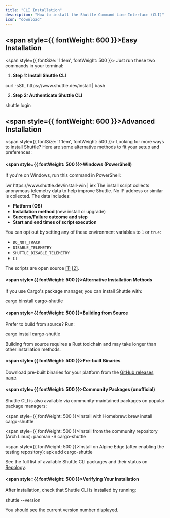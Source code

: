 ```yaml
---
title: "CLI Installation"
description: "How to install the Shuttle Command Line Interface (CLI)"
icon: "download"
---
```


## <span style={{ fontWeight: 600 }}>Easy Installation </span>

<span style={{ fontSize: '1.1em', fontWeight: 500 }}>
Just run these two commands in your terminal:
</span>

1. <b>Step 1: Install Shuttle CLI</b>

<CodeBlock language="sh" expanded>
curl -sSfL https://www.shuttle.dev/install | bash
</CodeBlock>

2. <b>Step 2: Authenticate Shuttle CLI</b>

<CodeBlock language="sh" expanded>
shuttle login
</CodeBlock>

## <span style={{ fontWeight: 600 }}>Advanced Installation </span>

<span style={{ fontSize: '1.1em', fontWeight: 500 }}>
Looking for more ways to install Shuttle? Here are some alternative methods to fit your setup and preferences:
</span>

#### <span style={{ fontWeight: 500 }}>Windows (PowerShell)</span>

If you're on Windows, run this command in PowerShell:

<CodeBlock language="powershell" expanded>
iwr https://www.shuttle.dev/install-win | iex
</CodeBlock>

<Info>
<span style={{ fontWeight: 500 }}>The install script collects anonymous telemetry data to help improve Shuttle.</span> No IP address or similar is collected. The data includes:

- <b>Platform (OS)</b>
- <b>Installation method</b> (new install or upgrade)
- <b>Success/Failure outcome and step</b>
- <b>Start and end times of script execution</b>

You can opt out by setting any of these environment variables to <code>1</code> or <code>true</code>:
- <code>DO_NOT_TRACK</code>
- <code>DISABLE_TELEMETRY</code>
- <code>SHUTTLE_DISABLE_TELEMETRY</code>
- <code>CI</code>

The scripts are open source [[1]](https://github.com/shuttle-hq/shuttle/blob/main/install.sh) [[2]](https://github.com/shuttle-hq/shuttle/blob/main/install.ps1).
</Info>

#### <span style={{ fontWeight: 500 }}>Alternative Installation Methods</span>

If you use Cargo's package manager, you can install Shuttle with:

<CodeBlock language="sh" expanded>
cargo binstall cargo-shuttle
</CodeBlock>

#### <span style={{ fontWeight: 500 }}>Building from Source</span>

Prefer to build from source? Run:

<CodeBlock language="sh" expanded>
cargo install cargo-shuttle
</CodeBlock>

<Note>Building from source requires a Rust toolchain and may take longer than other installation methods.</Note>

#### <span style={{ fontWeight: 500 }}>Pre-built Binaries</span>

Download pre-built binaries for your platform from the <a href="https://github.com/shuttle-hq/shuttle/releases/latest" target="_blank">GitHub releases page</a>.

#### <span style={{ fontWeight: 500 }}>Community Packages (unofficial)</span>

Shuttle CLI is also available via community-maintained packages on popular package managers:

<span style={{ fontWeight: 500 }}>Install with Homebrew:</span>
<CodeBlock language="sh" expanded>
brew install cargo-shuttle
</CodeBlock>

<span style={{ fontWeight: 500 }}>Install from the community repository (Arch Linux):</span>
<CodeBlock language="sh" expanded>
pacman -S cargo-shuttle
</CodeBlock>

<span style={{ fontWeight: 500 }}>Install on Alpine Edge (after enabling the testing repository):</span>
<CodeBlock language="sh" expanded>
apk add cargo-shuttle
</CodeBlock>

<Callout type="info" title="Looking for more platforms?">
See the full list of available Shuttle CLI packages and their status on <a href="https://repology.org/project/cargo-shuttle/versions" target="_blank">Repology</a>.
</Callout>

#### <span style={{ fontWeight: 500 }}>Verifying Your Installation</span>

After installation, check that Shuttle CLI is installed by running:

<CodeBlock language="sh" expanded>
shuttle --version
</CodeBlock>

You should see the current version number displayed.
